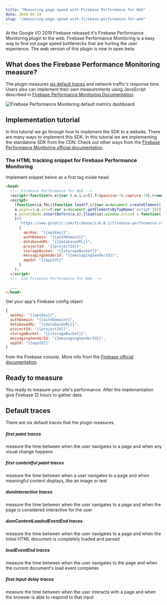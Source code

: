 ```yaml
---
title: "Measuring page speed with Firebase Performance for Web"
date: 2019-05-19
slug: "/measuring-page-speed-with-firebase-performance-for-web"
---
```


At the Google I/O 2019 Firebase released it's Firebase Performance Monitoring plugin to the web.
Firebase Performance Monitoring is a easy way to find out page speed bottlenecks that are hurting the user experience.
The web version of this plugin is now in open beta.

## What does the Firebase Performance Monitoring measure?
The plugin measures [six default traces](#default-traces) and network traffic's response time.
Users also can implement their own measurements using JavaScript described in [Firebase Performance Monitoring Documentation](https://firebase.google.com/docs/perf-mon/get-started-web#add-custom-trace).

![Firebase Performance Monitoring default metrics dashboard](./firebase-perf-screenshot.png)

## Implementation tutorial
In this tutorial we go through how to implement the SDK to a website.
There are many ways to implement this SDK. In this tutorial we are implementing the standalone SDK from the CDN.
Check out other ways from the [Firebase Performance Monitoring official documentation](https://firebase.google.com/docs/perf-mon/get-started-web).
### The HTML tracking snippet for Firebase Performance Monitoring
Implement snippet below as a first tag inside head.
```html
<head>
  <!-- Firebase Performance for Web -->
  <script>!function(n,e){var t,o,i,c=[],f={passive:!0,capture:!0},r=new Date,a="pointerup",u="pointercancel";function p(n,c){t||(t=c,o=n,i=new Date,w(e),s())}function s(){o>=0&&o<i-r&&(c.forEach(function(n){n(o,t)}),c=[])}function l(t){if(t.cancelable){var o=(t.timeStamp>1e12?new Date:performance.now())-t.timeStamp;"pointerdown"==t.type?function(t,o){function i(){p(t,o),r()}function c(){r()}function r(){e(a,i,f),e(u,c,f)}n(a,i,f),n(u,c,f)}(o,t):p(o,t)}}function w(n){["click","mousedown","keydown","touchstart","pointerdown"].forEach(function(e){n(e,l,f)})}w(n),self.perfMetrics=self.perfMetrics||{},self.perfMetrics.onFirstInputDelay=function(n){c.push(n),s()}}(addEventListener,removeEventListener);</script>
  <script>
    (function(sa,fbc){function load(f,c){var a=document.createElement('script');
    a.async=1;a.src=f;var s=document.getElementsByTagName('script')[0];
    s.parentNode.insertBefore(a,s);}load(sa);window.onload = function() {firebase.initializeApp(fbc).performance();};
    })(
      'https://www.gstatic.com/firebasejs/6.0.2/firebase-performance-standalone.js',
      {
        apiKey: "{{apiKey}}",
        authDomain: "{{authDomain}}",
        databaseURL: "{{databaseURL}}",
        projectId: "{{projectId}}",
        storageBucket: "{{storageBucket}}",
        messagingSenderId: "{{messagingSenderId}}",
        appId: "{{appId}}"
      }
    );
  </script>
  <!-- End Firebase Performance for Web -->

  ...
</head>
```
Get your app's Firebase config object
```js
{
  apiKey: "{{apiKey}}",
  authDomain: "{{authDomain}}",
  databaseURL: "{{databaseURL}}",
  projectId: "{{projectId}}",
  storageBucket: "{{storageBucket}}",
  messagingSenderId: "{{messagingSenderId}}",
  appId: "{{appId}}"
}
```
from the Firebase console.
More info from the [Firebase official documentation](https://firebase.google.com/docs/web/setup#config-object).
## Ready to measure
You ready to measure your site's performance. After the implementation give Firebase 12 hours to gather data.

## Default traces
There are six default traces that the plugin measures.

##### first paint traces
measure the time between when the user navigates to a page and when any visual change happens
##### first contentful paint traces
measure the time between when a user navigates to a page and when meaningful content displays, like an image or text
##### domInteractive traces
measure the time between when the user navigates to a page and when the page is considered interactive for the user
##### domContentLoadedEventEnd traces
measure the time between when the user navigates to a page and when the initial HTML document is completely loaded and parsed
##### loadEventEnd traces
measure the time between when the user navigates to the page and when the current document's load event completes
##### first input delay traces
measure the time between when the user interacts with a page and when the browser is able to respond to that input
